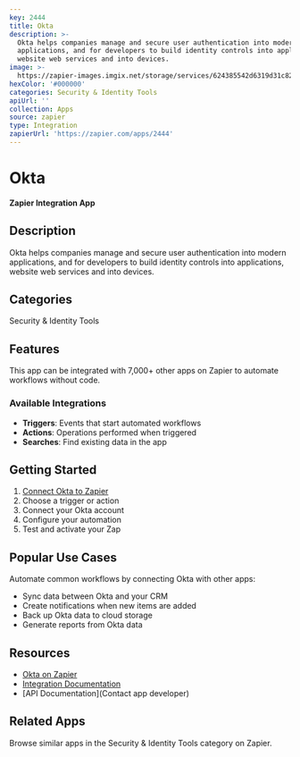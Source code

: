 ```yaml
---
key: 2444
title: Okta
description: >-
  Okta helps companies manage and secure user authentication into modern
  applications, and for developers to build identity controls into applications,
  website web services and into devices.
image: >-
  https://zapier-images.imgix.net/storage/services/624385542d6319d31c82fe195b5b62a9.png?auto=format%2Ccompress&ixlib=python-3.0.0&q=50
hexColor: '#000000'
categories: Security & Identity Tools
apiUrl: ''
collection: Apps
source: zapier
type: Integration
zapierUrl: 'https://zapier.com/apps/2444'
---
```

# Okta

**Zapier Integration App**

## Description

Okta helps companies manage and secure user authentication into modern applications, and for developers to build identity controls into applications, website web services and into devices.

## Categories

Security & Identity Tools

## Features

This app can be integrated with 7,000+ other apps on Zapier to automate workflows without code.

### Available Integrations

- **Triggers**: Events that start automated workflows
- **Actions**: Operations performed when triggered
- **Searches**: Find existing data in the app

## Getting Started

1. [Connect Okta to Zapier](https://zapier.com/apps/2444)
2. Choose a trigger or action
3. Connect your Okta account
4. Configure your automation
5. Test and activate your Zap

## Popular Use Cases

Automate common workflows by connecting Okta with other apps:

- Sync data between Okta and your CRM
- Create notifications when new items are added
- Back up Okta data to cloud storage
- Generate reports from Okta data

## Resources

- [Okta on Zapier](https://zapier.com/apps/2444)
- [Integration Documentation](https://zapier.com/apps/2444/integrations)
- [API Documentation](Contact app developer)

## Related Apps

Browse similar apps in the Security & Identity Tools category on Zapier.
